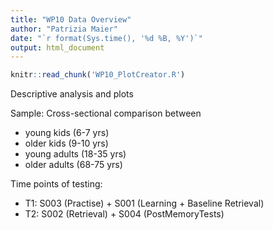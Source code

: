 ```yaml
---
title: "WP10 Data Overview"
author: "Patrizia Maier"
date: "`r format(Sys.time(), '%d %B, %Y')`"
output: html_document
---
```


```r
knitr::read_chunk('WP10_PlotCreator.R')
```

Descriptive analysis and plots 

Sample: Cross-sectional comparison between  

* young kids (6-7 yrs)  
* older kids (9-10 yrs)  
* young adults (18-35 yrs)   
* older adults (68-75 yrs)  

Time points of testing:  

* T1: S003 (Practise) + S001 (Learning + Baseline Retrieval)  
* T2: S002 (Retrieval) + S004 (PostMemoryTests)  


``` r

```